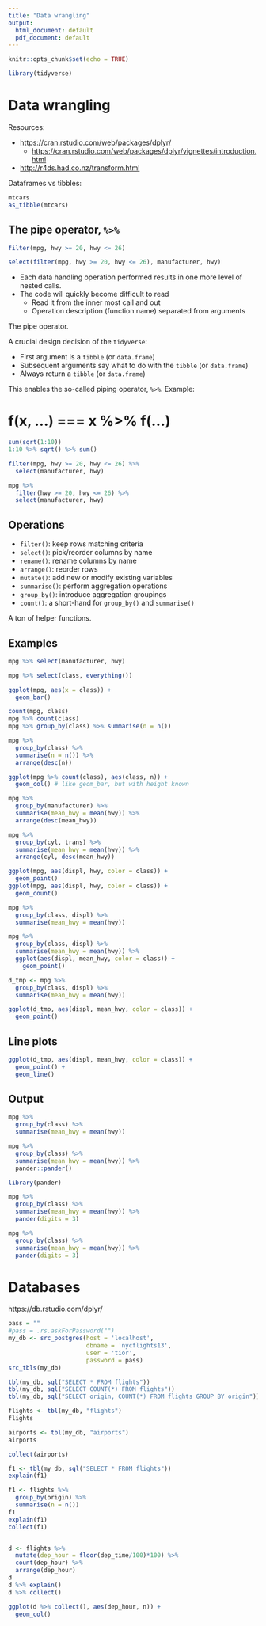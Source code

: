 ```yaml
---
title: "Data wrangling"
output:
  html_document: default
  pdf_document: default
---
```


```r
knitr::opts_chunk$set(echo = TRUE)
```

```r
library(tidyverse)
```


# Data wrangling

Resources:

* <https://cran.rstudio.com/web/packages/dplyr/>
    * <https://cran.rstudio.com/web/packages/dplyr/vignettes/introduction.html>
* <http://r4ds.had.co.nz/transform.html>

Dataframes vs tibbles:
```r
mtcars
as_tibble(mtcars)
```


## The pipe operator, `%>%`

```r
filter(mpg, hwy >= 20, hwy <= 26)
```

```r
select(filter(mpg, hwy >= 20, hwy <= 26), manufacturer, hwy)
```

* Each data handling operation performed results in one more level of nested calls. 
* The code will quickly become difficult to read
    * Read it from the inner most call and out 
    * Operation description (function name) separated from arguments

The pipe operator. 

A crucial design decision of the `tidyverse`:

* First argument is a `tibble` (or `data.frame`)
* Subsequent arguments say what to do with the `tibble` (or `data.frame`)
* Always return a `tibble` (or `data.frame`)

This enables the so-called piping operator, `%>%`. Example:

# f(x, ...) === x %>% f(...)

```r
sum(sqrt(1:10))
1:10 %>% sqrt() %>% sum()
```

```r
filter(mpg, hwy >= 20, hwy <= 26) %>% 
  select(manufacturer, hwy)

mpg %>% 
  filter(hwy >= 20, hwy <= 26) %>% 
  select(manufacturer, hwy)
```

## Operations

* `filter()`: keep rows matching criteria
* `select()`: pick/reorder columns by name
* `rename()`: rename columns by name
* `arrange()`: reorder rows
* `mutate()`: add new or modify existing variables
* `summarise()`: perform aggregation operations
* `group_by()`: introduce aggregation groupings
* `count()`: a short-hand for `group_by()` and `summarise()`

A ton of helper functions.

## Examples

```r
mpg %>% select(manufacturer, hwy)
```

```r
mpg %>% select(class, everything())
```


```r
ggplot(mpg, aes(x = class)) + 
  geom_bar()

count(mpg, class)
mpg %>% count(class)
mpg %>% group_by(class) %>% summarise(n = n())

mpg %>% 
  group_by(class) %>% 
  summarise(n = n()) %>% 
  arrange(desc(n))

ggplot(mpg %>% count(class), aes(class, n)) +
  geom_col() # like geom_bar, but with height known
```


```r
mpg %>% 
  group_by(manufacturer) %>% 
  summarise(mean_hwy = mean(hwy)) %>% 
  arrange(desc(mean_hwy))

mpg %>% 
  group_by(cyl, trans) %>% 
  summarise(mean_hwy = mean(hwy)) %>% 
  arrange(cyl, desc(mean_hwy))
```

```r
ggplot(mpg, aes(displ, hwy, color = class)) +
  geom_point()
ggplot(mpg, aes(displ, hwy, color = class)) +
  geom_count()

mpg %>% 
  group_by(class, displ) %>% 
  summarise(mean_hwy = mean(hwy))

mpg %>% 
  group_by(class, displ) %>% 
  summarise(mean_hwy = mean(hwy)) %>% 
  ggplot(aes(displ, mean_hwy, color = class)) +
    geom_point()

d_tmp <- mpg %>% 
  group_by(class, displ) %>% 
  summarise(mean_hwy = mean(hwy))

ggplot(d_tmp, aes(displ, mean_hwy, color = class)) +
  geom_point()
```


## Line plots

```r
ggplot(d_tmp, aes(displ, mean_hwy, color = class)) +
  geom_point() +
  geom_line()
```



## Output

```r
mpg %>% 
  group_by(class) %>% 
  summarise(mean_hwy = mean(hwy))
```

```r
mpg %>% 
  group_by(class) %>% 
  summarise(mean_hwy = mean(hwy)) %>% 
  pander::pander()
```

```r
library(pander)

mpg %>% 
  group_by(class) %>% 
  summarise(mean_hwy = mean(hwy)) %>% 
  pander(digits = 3)

mpg %>% 
  group_by(class) %>% 
  summarise(mean_hwy = mean(hwy)) %>% 
  pander(digits = 3)
```




# Databases

https://db.rstudio.com/dplyr/

```r
pass = ""
#pass = .rs.askForPassword("")
my_db <- src_postgres(host = 'localhost', 
                      dbname = 'nycflights13', 
                      user = 'tior', 
                      password = pass)
src_tbls(my_db)

tbl(my_db, sql("SELECT * FROM flights"))
tbl(my_db, sql("SELECT COUNT(*) FROM flights"))
tbl(my_db, sql("SELECT origin, COUNT(*) FROM flights GROUP BY origin"))

flights <- tbl(my_db, "flights")
flights

airports <- tbl(my_db, "airports")
airports

collect(airports)

f1 <- tbl(my_db, sql("SELECT * FROM flights"))
explain(f1)

f1 <- flights %>% 
  group_by(origin) %>% 
  summarise(n = n())
f1
explain(f1)
collect(f1)


d <- flights %>% 
  mutate(dep_hour = floor(dep_time/100)*100) %>% 
  count(dep_hour) %>% 
  arrange(dep_hour)
d
d %>% explain()
d %>% collect()

ggplot(d %>% collect(), aes(dep_hour, n)) +
  geom_col()
```
